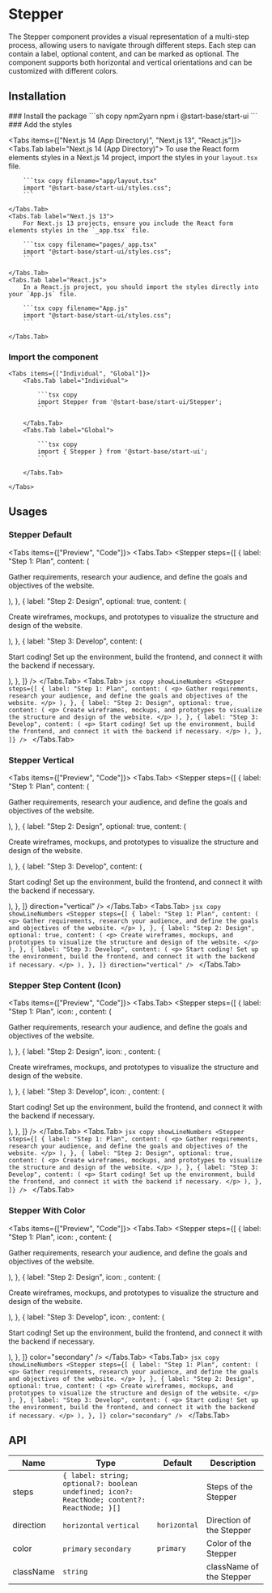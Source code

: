 
# Stepper

The Stepper component provides a visual representation of a multi-step process, allowing users to navigate through different steps. Each step can contain a label, optional content, and can be marked as optional. The component supports both horizontal and vertical orientations and can be customized with different colors.

## Installation

<Steps>
### Install the package
```sh copy npm2yarn
npm i @start-base/start-ui
```
### Add the styles

<Tabs items={["Next.js 14 (App Directory)", "Next.js 13", "React.js"]}>
    <Tabs.Tab label="Next.js 14 (App Directory)">
        To use the React form elements styles in a Next.js 14 project, import the styles in your `layout.tsx` file.

        ```tsx copy filename="app/layout.tsx"
        import "@start-base/start-ui/styles.css";
        ```

    </Tabs.Tab>
    <Tabs.Tab label="Next.js 13">
        For Next.js 13 projects, ensure you include the React form elements styles in the `_app.tsx` file.

        ```tsx copy filename="pages/_app.tsx"
        import "@start-base/start-ui/styles.css";
        ```

    </Tabs.Tab>
    <Tabs.Tab label="React.js">
        In a React.js project, you should import the styles directly into your `App.js` file.

        ```tsx copy filename="App.js"
        import "@start-base/start-ui/styles.css";
        ```

    </Tabs.Tab>

</Tabs>

### Import the component

    <Tabs items={["Individual", "Global"]}>
        <Tabs.Tab label="Individual">

            ```tsx copy
            import Stepper from '@start-base/start-ui/Stepper';
            ```

        </Tabs.Tab>
        <Tabs.Tab label="Global">

            ```tsx copy
            import { Stepper } from '@start-base/start-ui';
            ```

        </Tabs.Tab>

    </Tabs>

</Steps>

## Usages

### Stepper Default

<Tabs items={["Preview", "Code"]}>
  <Tabs.Tab>
    <Preview>
      <Stepper
        steps={[
          {
            label: "Step 1: Plan",
            content: (
              <p>
                Gather requirements, research your audience, and define the
                goals and objectives of the website.
              </p>
            ),
          },
          {
            label: "Step 2: Design",
            optional: true,
            content: (
              <p>
                Create wireframes, mockups, and prototypes to visualize the
                structure and design of the website.
              </p>
            ),
          },
          {
            label: "Step 3: Develop",
            content: (
              <p>
                Start coding! Set up the environment, build the frontend, and
                connect it with the backend if necessary.
              </p>
            ),
          },
        ]}
      />
    </Preview>
  </Tabs.Tab>
  <Tabs.Tab>
    ```jsx copy showLineNumbers
    <Stepper
      steps={[
        {
          label: "Step 1: Plan",
          content: (
            <p>
              Gather requirements, research your audience, and define the goals
              and objectives of the website.
            </p>
          ),
        },
        {
          label: "Step 2: Design",
          optional: true,
          content: (
            <p>
              Create wireframes, mockups, and prototypes to visualize the
              structure and design of the website.
            </p>
          ),
        },
        {
          label: "Step 3: Develop",
          content: (
            <p>
              Start coding! Set up the environment, build the frontend, and
              connect it with the backend if necessary.
            </p>
          ),
        },
      ]}
    />
    ```
  </Tabs.Tab>
</Tabs>

### Stepper Vertical

<Tabs items={["Preview", "Code"]}>
  <Tabs.Tab>
    <Preview>
      <Stepper
        steps={[
          {
            label: "Step 1: Plan",
            content: (
              <p>
                Gather requirements, research your audience, and define the
                goals and objectives of the website.
              </p>
            ),
          },
          {
            label: "Step 2: Design",
            optional: true,
            content: (
              <p>
                Create wireframes, mockups, and prototypes to visualize the
                structure and design of the website.
              </p>
            ),
          },
          {
            label: "Step 3: Develop",
            content: (
              <p>
                Start coding! Set up the environment, build the frontend, and
                connect it with the backend if necessary.
              </p>
            ),
          },
        ]}
        direction="vertical"
      />
    </Preview>
  </Tabs.Tab>
  <Tabs.Tab>
    ```jsx copy showLineNumbers
    <Stepper
      steps={[
        {
          label: "Step 1: Plan",
          content: (
            <p>
              Gather requirements, research your audience, and define the goals
              and objectives of the website.
            </p>
          ),
        },
        {
          label: "Step 2: Design",
          optional: true,
          content: (
            <p>
              Create wireframes, mockups, and prototypes to visualize the
              structure and design of the website.
            </p>
          ),
        },
        {
          label: "Step 3: Develop",
          content: (
            <p>
              Start coding! Set up the environment, build the frontend, and
              connect it with the backend if necessary.
            </p>
          ),
        },
      ]}
      direction="vertical"
    />
    ```
  </Tabs.Tab>
</Tabs>

### Stepper Step Content (Icon)

<Tabs items={["Preview", "Code"]}>
  <Tabs.Tab>
    <Preview>
      <Stepper
        steps={[
          {
            label: "Step 1: Plan",
            icon: <IoIosAirplane />,
            content: (
              <p>
                Gather requirements, research your audience, and define the
                goals and objectives of the website.
              </p>
            ),
          },
          {
            label: "Step 2: Design",
            icon: <GiAirplaneDeparture />,
            content: (
              <p>
                Create wireframes, mockups, and prototypes to visualize the
                structure and design of the website.
              </p>
            ),
          },
          {
            label: "Step 3: Develop",
            icon: <GiCommercialAirplane />,
            content: (
              <p>
                Start coding! Set up the environment, build the frontend, and
                connect it with the backend if necessary.
              </p>
            ),
          },
        ]}
      />
    </Preview>
  </Tabs.Tab>
  <Tabs.Tab>
    ```jsx copy showLineNumbers
    <Stepper
      steps={[
        {
          label: "Step 1: Plan",
          content: (
            <p>
              Gather requirements, research your audience, and define the goals
              and objectives of the website.
            </p>
          ),
        },
        {
          label: "Step 2: Design",
          optional: true,
          content: (
            <p>
              Create wireframes, mockups, and prototypes to visualize the
              structure and design of the website.
            </p>
          ),
        },
        {
          label: "Step 3: Develop",
          content: (
            <p>
              Start coding! Set up the environment, build the frontend, and
              connect it with the backend if necessary.
            </p>
          ),
        },
      ]}
    />
    ```
  </Tabs.Tab>
</Tabs>

### Stepper With Color

<Tabs items={["Preview", "Code"]}>
  <Tabs.Tab>
    <Preview>
      <Stepper
        steps={[
          {
            label: "Step 1: Plan",
            icon: <IoIosAirplane />,
            content: (
              <p>
                Gather requirements, research your audience, and define the
                goals and objectives of the website.
              </p>
            ),
          },
          {
            label: "Step 2: Design",
            icon: <GiAirplaneDeparture />,
            content: (
              <p>
                Create wireframes, mockups, and prototypes to visualize the
                structure and design of the website.
              </p>
            ),
          },
          {
            label: "Step 3: Develop",
            icon: <GiCommercialAirplane />,
            content: (
              <p>
                Start coding! Set up the environment, build the frontend, and
                connect it with the backend if necessary.
              </p>
            ),
          },
        ]}
        color="secondary"
      />
    </Preview>
  </Tabs.Tab>
  <Tabs.Tab>
    ```jsx copy showLineNumbers
    <Stepper
      steps={[
        {
          label: "Step 1: Plan",
          content: (
            <p>
              Gather requirements, research your audience, and define the goals
              and objectives of the website.
            </p>
          ),
        },
        {
          label: "Step 2: Design",
          optional: true,
          content: (
            <p>
              Create wireframes, mockups, and prototypes to visualize the
              structure and design of the website.
            </p>
          ),
        },
        {
          label: "Step 3: Develop",
          content: (
            <p>
              Start coding! Set up the environment, build the frontend, and
              connect it with the backend if necessary.
            </p>
          ),
        },
      ]}
      color="secondary"
    />
    ```
  </Tabs.Tab>
</Tabs>

## API

| Name      | Type                                                                                        | Default      | Description              |
| --------- | ------------------------------------------------------------------------------------------- | ------------ | ------------------------ |
| steps     | `{ label: string; optional?: boolean undefined; icon?: ReactNode; content?: ReactNode; }[]` |              | Steps of the Stepper     |
| direction | `horizontal` `vertical`                                                                     | `horizontal` | Direction of the Stepper |
| color     | `primary` `secondary`                                                                       | `primary`    | Color of the Stepper     |
| className | `string`                                                                                    |              | className of the Stepper |
